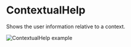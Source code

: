 # ContextualHelp

Shows the user information relative to a context.

![ContextualHelp example](public/assets/overview-contextual-help.webp)